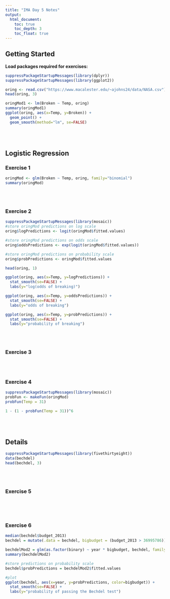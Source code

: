 ```yaml
---
title: "IMA Day 5 Notes"
output:
  html_document:
    toc: true
    toc_depth: 3
    toc_float: true
---
```





## Getting Started

**Load packages required for exercises:**

```r
suppressPackageStartupMessages(library(dplyr))
suppressPackageStartupMessages(library(ggplot2))
```


```r
oring <- read.csv("https://www.macalester.edu/~ajohns24/data/NASA.csv")
head(oring, 3)
```




```r
oringMod1 <- lm(Broken ~ Temp, oring)
summary(oringMod1)
ggplot(oring, aes(x=Temp, y=Broken)) + 
  geom_point() + 
  geom_smooth(method="lm", se=FALSE)
```


<br>
<br>



## Logistic Regression

### Exercise 1

```r
oringMod <- glm(Broken ~ Temp, oring, family="binomial")
summary(oringMod)
```


<br>
<br>

### Exercise 2

```r
suppressPackageStartupMessages(library(mosaic))
#store oringMod predictions on log scale
oring$logPredictions <- logit(oringMod$fitted.values)

#store oringMod predictions on odds scale
oring$oddsPredictions <- exp(logit(oringMod$fitted.values))

#store oringMod predictions on probability scale
oring$probPredictions <- oringMod$fitted.values

head(oring, 1)

ggplot(oring, aes(x=Temp, y=logPredictions)) + 
  stat_smooth(se=FALSE) + 
  labs(y="log(odds of breaking)")

ggplot(oring, aes(x=Temp, y=oddsPredictions)) + 
  stat_smooth(se=FALSE) + 
  labs(y="odds of breaking")

ggplot(oring, aes(x=Temp, y=probPredictions)) +
  stat_smooth(se=FALSE) +
  labs(y="probability of breaking")

```
    

<br>
<br>


### Exercise 3


 
<br>
<br>

### Exercise 4

```r
suppressPackageStartupMessages(library(mosaic))
probFun <- makeFun(oringMod)
probFun(Temp = 31)

1 - (1 - probFun(Temp = 31))^6
```



<br>
<br>


## Details


```r
suppressPackageStartupMessages(library(fivethirtyeight))
data(bechdel)
head(bechdel, 3)
```


<br>
<br>

### Exercise 5
```r

```
    


<br>
<br>

### Exercise 6

```r
median(bechdel$budget_2013)
bechdel = mutate(.data = bechdel, bigbudget = (budget_2013 > 36995786))

bechdelMod2 = glm(as.factor(binary) ~ year * bigbudget, bechdel, family="binomial")
summary(bechdelMod2)

#store predictions on probability scale
bechdel$probPredictions = bechdelMod2$fitted.values

#plot
ggplot(bechdel, aes(x=year, y=probPredictions, color=bigbudget)) +
  stat_smooth(se=FALSE) +
  labs(y="probability of passing the Bechdel test")
```




<br>
<br>




